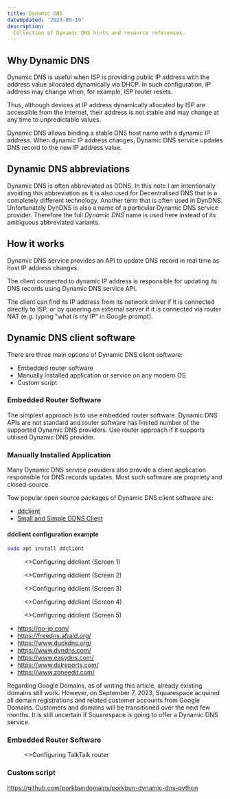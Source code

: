 ```yaml
---
title: Dynamic DNS
dateUpdated: '2023-09-19'
description:
  Collection of Dynamic DNS hints and resource references.
---
```


## Why Dynamic DNS

Dynamic DNS is useful when ISP is providing public IP address with the address
value allocated dynamically via DHCP. In such configuration, IP address may
change when, for example, ISP router resets.

Thus, although devices at IP address dynamically allocated by ISP are accessible
from the Internet, their address is not stable and may change at any time to
unpredictable values.

Dynamic DNS allows binding a stable DNS host name with a dynamic IP
address. When dynamic IP address changes, Dynamic DNS service updates DNS record
to the new IP address value.

## Dynamic DNS abbreviations

Dynamic DNS is often abbreviated as DDNS. In this note I am intentionally
avoiding this abbreviation as it is also used for Decentralised DNS that is a
completely different technology. Another term that is often used in
DynDNS. Unfortunately DynDNS is also a name of a particular Dynamic DNS service
provider. Therefore the full _Dynamic DNS_ name is used here instead of its
ambiguous abbreviated variants.

## How it works

Dynamic DNS service provides an API to update DNS record in real time as host IP
address changes.

The client connected to dynamic IP address is responsible for updating its DNS
records using Dynamic DNS service API.

The client can find its IP address from its network driver if it is connected
directly to ISP, or by queering an external server if it is connected via router
NAT (e.g. typing "what is my IP" in Google prompt).

## Dynamic DNS client software

There are three main options of Dynamic DNS client software:
* Embedded router software
* Manually installed application or service on any modern OS
* Custom script

### Embedded Router Software

The simplest approach is to use embedded router software. Dynamic DNS APIs are
not standard and router software has limited number of the supported Dynamic DNS
providers. Use router approach if it supports utilised Dynamic DNS provider.

### Manually Installed Application

Many Dynamic DNS service providers also provide a client application responsible
for DNS records updates. Most such software are propriety and closed-source.

Tow popular open source packages of Dynamic DNS client software are:

* [ddclient](https://ddclient.net/)
* [Small and Simple DDNS Client](https://troglobit.com/projects/inadyn/)

#### ddclient configuration example

```bash
sudo apt install ddclient
```

<figure>
  <Image
    src="static/ddclient-config-1-provider.png"
    alt=""
    className="!rounded-none"
    priority
  />
  <figcaption>
    <>Configuring ddclient (Screen 1)</>
  </figcaption>
</figure>

<figure>
  <Image
    src="static/ddclient-config-2-password.png"
    alt=""
    className="!rounded-none"
    priority
  />
  <figcaption>
    <>Configuring ddclient (Screen 2)</>
  </figcaption>
</figure>

<figure>
  <Image
    src="static/ddclient-config-3-ip-method-desc.png"
    alt=""
    className="!rounded-none"
    priority
  />
  <figcaption>
    <>Configuring ddclient (Screen 3)</>
  </figcaption>
</figure>

<figure>
  <Image
    src="static/ddclient-config-4-ip-method-select.png"
    alt=""
    className="!rounded-none"
    priority
  />
  <figcaption>
    <>Configuring ddclient (Screen 4)</>
  </figcaption>
</figure>

<figure>
  <Image
    src="static/ddclient-config-5-host-names.png"
    alt=""
    className="!rounded-none"
    priority
  />
  <figcaption>
    <>Configuring ddclient (Screen 5)</>
  </figcaption>
</figure>

* https://no-ip.com/
* https://freedns.afraid.org/
* https://www.duckdns.org/
* https://www.dyndns.com/
* https://www.easydns.com/
* https://www.dslreports.com/
* https://www.zoneedit.com/

Regarding Google Domains, as of writing this article, already existing domains
still work. However, on September 7, 2023, Squarespace acquired all domain
registrations and related customer accounts from Google Domains. Customers and
domains will be transitioned over the next few months. It is still uncertain if
Squarespace is going to offer a Dynamic DNS service.

### Embedded Router Software

<figure>
  <Image
    src="static/talktalk-router.png"
    alt=""
    className="!rounded-none"
    priority
  />
  <figcaption>
    <>Configuring TalkTalk router</>
  </figcaption>
</figure>

### Custom script

https://github.com/porkbundomains/porkbun-dynamic-dns-python
